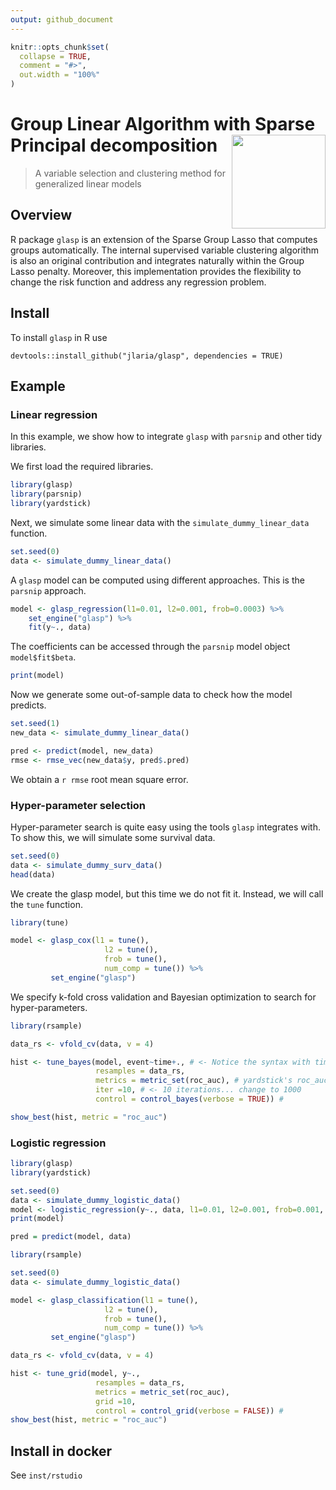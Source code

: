 ```yaml
--- 
output: github_document
---
```


<!-- README.md is generated from README.Rmd. Please edit that file -->

```r
knitr::opts_chunk$set(
  collapse = TRUE,
  comment = "#>",
  out.width = "100%"
)
```


# Group Linear Algorithm with Sparse Principal decomposition <img src="man/figures/glasp.png" align="right" width="150" />
> A variable selection and clustering method for generalized linear models



## Overview

R package `glasp` is an extension of the Sparse Group Lasso that computes groups automatically. The internal supervised variable clustering algorithm is also an original contribution and integrates naturally within the Group Lasso penalty. 
Moreover, this implementation provides the flexibility to change the risk function and address any regression problem.

## Install

To install `glasp` in R use

```
devtools::install_github("jlaria/glasp", dependencies = TRUE)
```

## Example

### Linear regression

In this example, we show how to integrate `glasp` with `parsnip` and other tidy libraries.

We first load the required libraries.

```r
library(glasp)
library(parsnip)
library(yardstick)
```

Next, we simulate some linear data with the `simulate_dummy_linear_data` function.

```r
set.seed(0)
data <- simulate_dummy_linear_data()
```

A `glasp` model can be computed using different approaches. This is the `parsnip` approach.

```r
model <- glasp_regression(l1=0.01, l2=0.001, frob=0.0003) %>%
    set_engine("glasp") %>%
    fit(y~., data)
```

The coefficients can be accessed through the `parsnip` model object `model$fit$beta`.

```r
print(model)
```

Now we generate some out-of-sample data to check how the model predicts.

```r
set.seed(1)
new_data <- simulate_dummy_linear_data()

pred <- predict(model, new_data)
rmse <- rmse_vec(new_data$y, pred$.pred)
```

We obtain a `r rmse` root mean square error.

### Hyper-parameter selection

Hyper-parameter search is quite easy using the tools `glasp` integrates with. To show this, we will simulate some survival data.

```r
set.seed(0)
data <- simulate_dummy_surv_data()
head(data)
```

We create the glasp model, but this time we do not fit it. Instead, we will call the `tune` function.

```r
library(tune)

model <- glasp_cox(l1 = tune(), 
                     l2 = tune(),
                     frob = tune(), 
                     num_comp = tune()) %>%
         set_engine("glasp")
```

We specify k-fold cross validation and Bayesian optimization to search for hyper-parameters.

```r
library(rsample)

data_rs <- vfold_cv(data, v = 4)

hist <- tune_bayes(model, event~time+., # <- Notice the syntax with time in the right hand side 
                   resamples = data_rs,
                   metrics = metric_set(roc_auc), # yardstick's roc_auc
                   iter =10, # <- 10 iterations... change to 1000
                   control = control_bayes(verbose = TRUE)) # 

show_best(hist, metric = "roc_auc")
```

### Logistic regression

```r
library(glasp)
library(yardstick)

set.seed(0)
data <- simulate_dummy_logistic_data()
model <- logistic_regression(y~., data, l1=0.01, l2=0.001, frob=0.001, ncomp=2)
print(model)

pred = predict(model, data)
```

```r
library(rsample)

set.seed(0)
data <- simulate_dummy_logistic_data()

model <- glasp_classification(l1 = tune(), 
                     l2 = tune(),
                     frob = tune(), 
                     num_comp = tune()) %>%
         set_engine("glasp")

data_rs <- vfold_cv(data, v = 4)

hist <- tune_grid(model, y~., 
                   resamples = data_rs,
                   metrics = metric_set(roc_auc), 
                   grid =10, 
                   control = control_grid(verbose = FALSE)) # 
show_best(hist, metric = "roc_auc")
```

## Install in docker

See `inst/rstudio`

